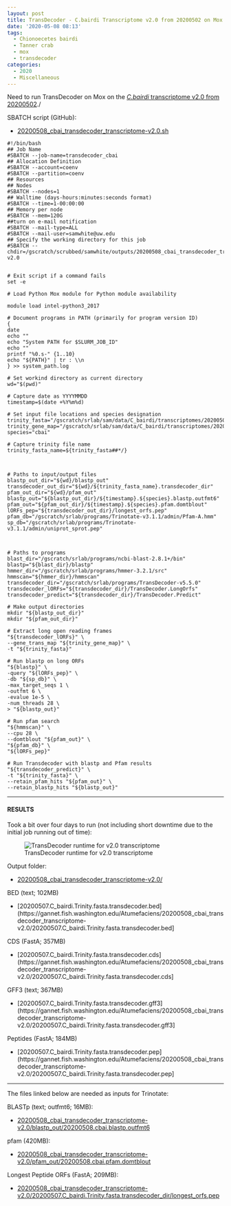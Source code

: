 ```yaml
---
layout: post
title: TransDecoder - C.bairdi Transcriptome v2.0 from 20200502 on Mox
date: '2020-05-08 08:13'
tags:
  - Chionoecetes bairdi
  - Tanner crab
  - mox
  - transdecoder
categories:
  - 2020
  - Miscellaneous
---
```

Need to run TransDecoder on Mox on the [_C.bairdi_ transcriptome v2.0 from 20200502](https://robertslab.github.io/sams-notebook/posts/2020/2020-05-02-Transcriptome-Assembly---C.bairdi-All-RNAseq-Data-Without-Taxonomic-Filters-with-Trinity-on-Mox/)./



SBATCH script (GitHub):

- [20200508_cbai_transdecoder_transcriptome-v2.0.sh](https://github.com/RobertsLab/sams-notebook/blob/master/sbatch_scripts/20200508_cbai_transdecoder_transcriptome-v2.0.sh)


```
#!/bin/bash
## Job Name
#SBATCH --job-name=transdecoder_cbai
## Allocation Definition
#SBATCH --account=coenv
#SBATCH --partition=coenv
## Resources
## Nodes
#SBATCH --nodes=1
## Walltime (days-hours:minutes:seconds format)
#SBATCH --time=1-00:00:00
## Memory per node
#SBATCH --mem=120G
##turn on e-mail notification
#SBATCH --mail-type=ALL
#SBATCH --mail-user=samwhite@uw.edu
## Specify the working directory for this job
#SBATCH --chdir=/gscratch/scrubbed/samwhite/outputs/20200508_cbai_transdecoder_transcriptome-v2.0


# Exit script if a command fails
set -e

# Load Python Mox module for Python module availability

module load intel-python3_2017

# Document programs in PATH (primarily for program version ID)
{
date
echo ""
echo "System PATH for $SLURM_JOB_ID"
echo ""
printf "%0.s-" {1..10}
echo "${PATH}" | tr : \\n
} >> system_path.log

# Set workind directory as current directory
wd="$(pwd)"

# Capture date as YYYYMMDD
timestamp=$(date +%Y%m%d)

# Set input file locations and species designation
trinity_fasta="/gscratch/srlab/sam/data/C_bairdi/transcriptomes/20200507.C_bairdi.Trinity.fasta"
trinity_gene_map="/gscratch/srlab/sam/data/C_bairdi/transcriptomes/20200507.C_bairdi.Trinity.fasta.gene_trans_map"
species="cbai"

# Capture trinity file name
trinity_fasta_name=${trinity_fasta##*/}



# Paths to input/output files
blastp_out_dir="${wd}/blastp_out"
transdecoder_out_dir="${wd}/${trinity_fasta_name}.transdecoder_dir"
pfam_out_dir="${wd}/pfam_out"
blastp_out="${blastp_out_dir}/${timestamp}.${species}.blastp.outfmt6"
pfam_out="${pfam_out_dir}/${timestamp}.${species}.pfam.domtblout"
lORFs_pep="${transdecoder_out_dir}/longest_orfs.pep"
pfam_db="/gscratch/srlab/programs/Trinotate-v3.1.1/admin/Pfam-A.hmm"
sp_db="/gscratch/srlab/programs/Trinotate-v3.1.1/admin/uniprot_sprot.pep"



# Paths to programs
blast_dir="/gscratch/srlab/programs/ncbi-blast-2.8.1+/bin"
blastp="${blast_dir}/blastp"
hmmer_dir="/gscratch/srlab/programs/hmmer-3.2.1/src"
hmmscan="${hmmer_dir}/hmmscan"
transdecoder_dir="/gscratch/srlab/programs/TransDecoder-v5.5.0"
transdecoder_lORFs="${transdecoder_dir}/TransDecoder.LongOrfs"
transdecoder_predict="${transdecoder_dir}/TransDecoder.Predict"

# Make output directories
mkdir "${blastp_out_dir}"
mkdir "${pfam_out_dir}"

# Extract long open reading frames
"${transdecoder_lORFs}" \
--gene_trans_map "${trinity_gene_map}" \
-t "${trinity_fasta}"

# Run blastp on long ORFs
"${blastp}" \
-query "${lORFs_pep}" \
-db "${sp_db}" \
-max_target_seqs 1 \
-outfmt 6 \
-evalue 1e-5 \
-num_threads 28 \
> "${blastp_out}"

# Run pfam search
"${hmmscan}" \
--cpu 28 \
--domtblout "${pfam_out}" \
"${pfam_db}" \
"${lORFs_pep}"

# Run Transdecoder with blastp and Pfam results
"${transdecoder_predict}" \
-t "${trinity_fasta}" \
--retain_pfam_hits "${pfam_out}" \
--retain_blastp_hits "${blastp_out}"
```


---

#### RESULTS

Took a bit over four days to run (not including short downtime due to the initial job running out of time):

![TransDecoder runtime for v2.0 transcriptome](https://github.com/RobertsLab/sams-notebook/blob/master/images/screencaps/20200508_cbai_transdecoder_transcriptome-v2.0_runtime.png?raw=true)

Output folder:

- [20200508_cbai_transdecoder_transcriptome-v2.0/](https://gannet.fish.washington.edu/Atumefaciens/20200508_cbai_transdecoder_transcriptome-v2.0/)

BED (text; 102MB)

- [20200507.C_bairdi.Trinity.fasta.transdecoder.bed](https://gannet.fish.washington.edu/Atumefaciens/20200508_cbai_transdecoder_transcriptome-v2.0/20200507.C_bairdi.Trinity.fasta.transdecoder.bed]

CDS (FastA; 357MB)

- [20200507.C_bairdi.Trinity.fasta.transdecoder.cds](https://gannet.fish.washington.edu/Atumefaciens/20200508_cbai_transdecoder_transcriptome-v2.0/20200507.C_bairdi.Trinity.fasta.transdecoder.cds]

GFF3 (text; 367MB)

- [20200507.C_bairdi.Trinity.fasta.transdecoder.gff3](https://gannet.fish.washington.edu/Atumefaciens/20200508_cbai_transdecoder_transcriptome-v2.0/20200507.C_bairdi.Trinity.fasta.transdecoder.gff3]

Peptides (FastA; 184MB)

- [20200507.C_bairdi.Trinity.fasta.transdecoder.pep](https://gannet.fish.washington.edu/Atumefaciens/20200508_cbai_transdecoder_transcriptome-v2.0/20200507.C_bairdi.Trinity.fasta.transdecoder.pep]

---

The files linked below are needed as inputs for Trinotate:

BLASTp (text; outfmt6; 16MB):

- [20200508_cbai_transdecoder_transcriptome-v2.0/blastp_out/20200508.cbai.blastp.outfmt6](https://gannet.fish.washington.edu/Atumefaciens/20200508_cbai_transdecoder_transcriptome-v2.0/blastp_out/20200508.cbai.blastp.outfmt6)

pfam (420MB):

- [20200508_cbai_transdecoder_transcriptome-v2.0/pfam_out/20200508.cbai.pfam.domtblout](https://gannet.fish.washington.edu/Atumefaciens/20200508_cbai_transdecoder_transcriptome-v2.0/pfam_out/20200508.cbai.pfam.domtblout)

Longest Peptide ORFs (FastA; 209MB):

- [20200508_cbai_transdecoder_transcriptome-v2.0/20200507.C_bairdi.Trinity.fasta.transdecoder_dir/longest_orfs.pep](https://gannet.fish.washington.edu/Atumefaciens/20200508_cbai_transdecoder_transcriptome-v2.0/20200507.C_bairdi.Trinity.fasta.transdecoder_dir/longest_orfs.pep)
